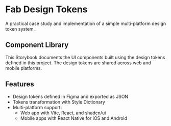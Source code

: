 
<Meta title="Introduction" />

# Fab Design Tokens

A practical case study and implementation of a simple multi-platform design token system.

## Component Library

This Storybook documents the UI components built using the design tokens defined in this project. The design tokens are shared across web and mobile platforms.

## Features

- Design tokens defined in Figma and exported as JSON
- Tokens transformation with Style Dictionary
- Multi-platform support:
  - Web app with Vite, React, and shadcn/ui
  - Mobile apps with React Native for iOS and Android 
